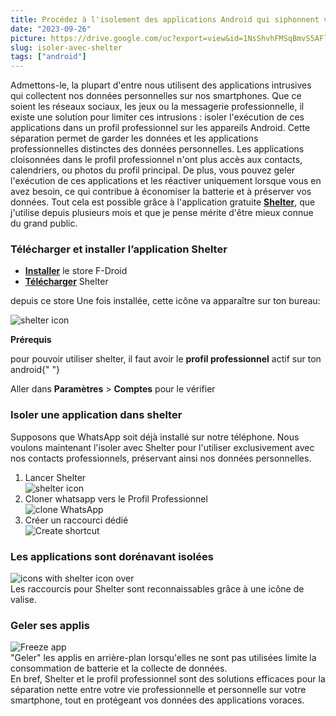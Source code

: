 ```yaml
---
title: Procédez à l'isolement des applications Android qui siphonnent vos données
date: "2023-09-26"
picture: https://drive.google.com/uc?export=view&id=1NsShvhFMSqBmvS5AFlqTGdkMaqTwnICN
slug: isoler-avec-shelter
tags: ["android"]
---
```


Admettons-le, la plupart d'entre nous utilisent des applications intrusives qui
collectent nos données personnelles sur nos smartphones. Que ce soient les
réseaux sociaux, les jeux ou la messagerie professionnelle, il existe une
solution pour limiter ces intrusions : isoler l'exécution de ces applications
dans un profil professionnel sur les appareils Android. Cette séparation permet
de garder les données et les applications professionnelles distinctes des
données personnelles. Les applications cloisonnées dans le profil professionnel
n'ont plus accès aux contacts, calendriers, ou photos du profil principal. De
plus, vous pouvez geler l'exécution de ces applications et les réactiver
uniquement lorsque vous en avez besoin, ce qui contribue à économiser la
batterie et à préserver vos données. Tout cela est possible grâce à
l'application gratuite [**Shelter**](https://github.com/PeterCxy/Shelter), que
j'utilise depuis plusieurs mois et que je pense mérite d'être mieux connue du
grand public.

<h3>
  <b>Télécharger et installer l’application Shelter</b>
</h3>

- [**Installer**](https://f-droid.org/fr/) le store F-Droid
- [**Télécharger**](https://f-droid.org/fr/packages/net.typeblog.shelter/) Shelter

depuis ce store Une fois installée, cette icône va apparaître sur ton bureau:

<div className='flex items-center justify-center'>
  <Image
    src='https://drive.google.com/uc?export=view&id=1q-mQYQ7d669p8kg7z__V56pWr_B_rfrJ'
    alt='shelter icon'
    width={50}
    height={50}
  />
</div>

<b>Prérequis</b>

pour pouvoir utiliser shelter, il faut avoir le **profil professionnel** actif sur
ton android{" "}

Aller dans **Paramètres** > **Comptes** pour le vérifier

<h3>Isoler une application dans shelter</h3>

Supposons que WhatsApp soit déjà installé sur notre téléphone. Nous voulons maintenant l'isoler avec Shelter pour l'utiliser exclusivement avec nos contacts professionnels, préservant ainsi nos données personnelles.

<ol>
  <li>Lancer Shelter</li>
  <div className='flex items-center justify-center'>
    <Image
      src='https://drive.google.com/uc?export=view&id=1CSK5eFIQM7Vd_l0eorWE24b_XCl2mVGn'
      alt='shelter icon'
      width={400}
      height={400}
    />
  </div>
  <li>Cloner whatsapp vers le Profil Professionnel</li>
  <div className='flex items-center justify-center'>
    <Image
      src='https://drive.google.com/uc?export=view&id=1nbeupZNV_d7S3IfyppYKHwhHA4bittVf'
      alt='clone WhatsApp'
      width={400}
      height={400}
    />
  </div>
  <li>Créer un raccourci dédié</li>
  <div className='flex items-center justify-center'>
    <Image
      src='https://drive.google.com/uc?export=view&id=1I6Agemy22otObCF7dgaKpTLqrcBxTYPO'
      alt='Create shortcut'
      width={400}
      height={400}
    />
  </div>
</ol>

<h3>Les applications sont dorénavant isolées</h3>
<div className='flex items-center justify-center'>
  <Image
    src='https://drive.google.com/uc?export=view&id=1cVcAe0MRxkZxmJtyTuKF9KzlTQpuZmIu'
    alt='icons with shelter icon over'
    width={400}
    height={400}
  />
</div>
Les raccourcis pour Shelter sont reconnaissables grâce à une icône de valise.

<h3>Geler ses applis</h3>
<div className='flex items-center justify-center'>
  <Image
    src='https://drive.google.com/uc?export=view&id=1Idi_j0IWuQjwQQdtjZ7tPPnthDvSNf-x'
    alt='Freeze app'
    width={400}
    height={400}
  />
</div>
"Geler" les applis en arrière-plan lorsqu'elles ne sont pas utilisées limite la
consommation de batterie et la collecte de données.

<div className='py-8 text-lg font-bold text-center'>
  En bref, Shelter et le profil professionnel sont des solutions efficaces pour
  la séparation nette entre votre vie professionnelle et personnelle sur votre
  smartphone, tout en protégeant vos données des applications voraces.
</div>
